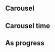 
<Meta title="Components/Carousel" />

## Carousel

<Canvas isExpanded>
  <Story name="Carousel">
    <div style={{ width: '90%', maxWidth: '600px', margin: '0 auto' }}>
      <Carousel>
        <ImgFixed src={Land.get().getParcelImage([-29, 55])} dimension="wide" />
        <ImgFixed
          src={Land.get().getParcelImage([-108, -30])}
          dimension="wide"
        />
        <ImgFixed
          src={Land.get().getParcelImage([144, -34])}
          dimension="wide"
        />
      </Carousel>
    </div>
  </Story>
</Canvas>

<Divider size="small" />

## Carousel time

<Canvas isExpanded>
  <Story name="Carousel time">
    <div style={{ width: '90%', maxWidth: '600px', margin: '0 auto' }}>
      <Carousel time={1000}>
        <ImgFixed src={Land.get().getParcelImage([-10, 58])} dimension="wide" />
        <ImgFixed
          src={Land.get().getParcelImage([-79, -54])}
          dimension="wide"
        />
        <ImgFixed
          src={Land.get().getParcelImage([111, -23])}
          dimension="wide"
        />
      </Carousel>
    </div>
  </Story>
</Canvas>

<Divider size="small" />

## As progress

<Canvas isExpanded>
  <Story name="As progress">
    <div style={{ width: '90%', maxWidth: '600px', margin: '0 auto' }}>
      <Carousel progress>
        <ImgFixed src={Land.get().getParcelImage([25, 74])} dimension="wide" />
        <ImgFixed src={Land.get().getParcelImage([26, 9])} dimension="wide" />
        <ImgFixed
          src={Land.get().getParcelImage([-143, -125])}
          dimension="wide"
        />
      </Carousel>
    </div>
  </Story>
</Canvas>

<Divider size="small" />
